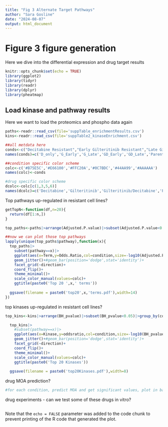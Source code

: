 ```yaml
---
title: "Fig 3 Alternate Target Pathways"
author: "Sara Gosline"
date: "2024-08-07"
output: html_document
---
```


# Figure 3 figure generation

Here we dive into the differential expression and drug target results

```r
knitr::opts_chunk$set(echo = TRUE)
library(ggplot2)
library(tidyr)
library(readr)
library(dplyr)
library(pheatmap)
```

## Load kinase and pathway results

Here we want to load the proteomics and phospho data again

```r

paths<-readr::read_csv(file='suppTable_enrichmentResults.csv')
kins<-readr::read_csv(file='suppTable2_kinaseEnrichment.csv')

##all metdata here
conds<-c("Decitabine Resistant","Early Gilteritinib Resistant","Late Gilteritinib Resistant","Early Gilteritinib/Decitabine Resistant","Late Gilteritinib/Decitabine Resistant",'Parental')
names(conds)=c('D_only','G_Early','G_Late','GD_Early','GD_Late','Parental')

##condition specific color scheme
colc<-c('#B75E5C','#E66100','#FFC20A','#0C7BDC','#44AA99','#AAAAAA')
names(colc)<-conds

#drug specific color scheme
dcolc<-colc[c(1,3,5,6)]
names(dcolc)=c('Decitabine','Gilteritinib','Gilteritinib/Decitabine','Parental')

```

Top pathways up-regulated in resistant cell lines?
```r
getTopN<-function(df,n=20){
  return(df[1:n,])
}

top_paths<-paths|>arrange(Adjusted.P.value)|>subset(Adjusted.P.value<0.05)|>group_by(condition,direction,pathway)|>group_modify(~getTopN(.x))

##now we can plot those top pathways
lapply(unique(top_paths$pathway),function(x){
  top_paths|>
    subset(pathway==x)|>
    ggplot(aes(x=Term,y=Odds.Ratio,col=condition,size=-log10(Adjusted.P.value),alpha=0.5,fill=condition))+
    geom_jitter()+#geom_bar(position='dodge',stat='identity')+
    facet_grid(~direction)+
    coord_flip()+
    theme_minimal()+
    scale_color_manual(values=colc)+
    ggtitle(paste0('Top 20 ',x,' terms'))
  
  ggsave(filename = paste0('top20',x,'terms.pdf'),width=14)
})

```

top kinases up-regulated in resistant cell lines?
```r

top_kins<-kins|>arrange(BH_pvalue)|>subset(BH_pvalue<0.05)|>group_by(condition,direction)|>group_modify(~getTopN(.x))

  top_kins|>
    #subset(pathway==x)|>
    ggplot(aes(x=Kinase,y=oddsratio,col=condition,size=-log10(BH_pvalue),alpha=0.5,fill=condition))+
    geom_jitter()+#geom_bar(position='dodge',stat='identity')+
    facet_grid(~direction)+
    coord_flip()+
    theme_minimal()+
    scale_color_manual(values=colc)+
    ggtitle(paste0('Top 20 Kinases'))
  
  ggsave(filename = paste0('top20Kinases.pdf'),width=8)

```


drug MOA prediction?


```r

#for each condition, predict MOA and get significant values, plot in bar graph

```


drug experiments - can we test some of these drugs in vitro?

```r
```




Note that the `echo = FALSE` parameter was added to the code chunk to prevent printing of the R code that generated the plot.

